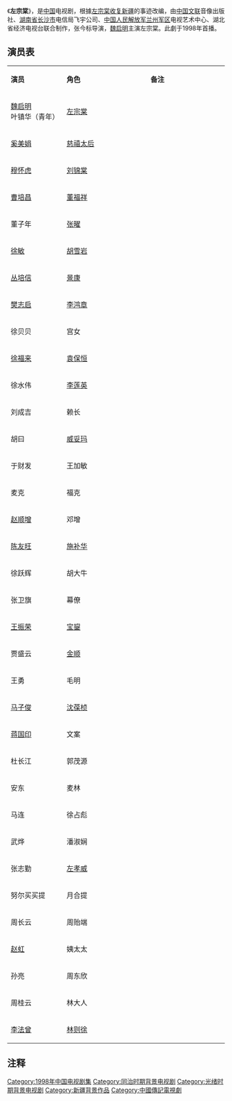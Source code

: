 {{Otheruses|subject=中国大陆电视剧《左宗棠》|other=清朝政治家、军事家|左宗棠}}
{{Infobox television
| show_name = 左宗棠
| image = 
| image_size = 
| caption = 
| native_name = 
| genre = [[历史剧|历史剧]]
| developer =
| 编剧 = 郑怀兴
| director = 张今标
| creative_director =
| presenter =
| starring = [[魏启明|魏启明]]、[[奚美娟|奚美娟]]、[[穆怀虎|穆怀虎]]、[[樊志启|樊志启]]、[[曹培昌|曹培昌]]、[[李法曾|李法曾]]
| theme_music_composer = 
| opentheme = 
| endtheme = 
| composer =
| country = 中国
| language = 汉语普通话
| num_episodes = 20 
| executive_producer = 
| producer = 
| editor =
| location = 中国
| cinematography = 
| camera =
| runtime = 每集45分钟
| company = 
| distributor =
| channel = 
| picture_format =
| audio_format =
| first_run = 
| first_aired = 1998年
| last_aired =
| related =
| website =
}}
《'''左宗棠'''》，是[[中国|中国]]电视剧，根據[[左宗棠收复新疆|左宗棠收复新疆]]的事迹改编，由[[中国文联|中国文联]]音像出版社、[[湖南省|湖南省]][[长沙市|长沙市]]电信局飞宇公司、[[中国人民解放军兰州军区|中国人民解放军兰州军区]]电视艺术中心、湖北省经济电视台联合制作，张今标导演，[[魏启明|魏启明]]主演左宗棠。此劇于1998年首播。

==演员表==
{|class="wikitable " width="60%"
|- style="background:cornflowerblue; color:white" align=center
|style="width:18%"|'''演员'''||style="width:27%"|'''角色'''||style="width:25%"|'''备注'''
|- 
| [[魏启明|魏启明]]<br>叶镇华（青年） ||   [[左宗棠|左宗棠]] ||  
|- 
| [[奚美娟|奚美娟]]   ||   [[慈禧太后|慈禧太后]]  ||  
|- 
| [[穆怀虎|穆怀虎]]   ||   [[刘锦棠|刘锦棠]]  || 
|-
| [[曹培昌|曹培昌]]   ||   [[董福祥|董福祥]] ||  
|-
| 董子年   ||   [[张曜|张曜]]  || 
|-
| [[徐敏|徐敏]]   ||   [[胡雪岩|胡雪岩]]  || 
|-
| [[丛培信|丛培信]]   ||   [[景廉|景康]]  || 
|-
| [[樊志启|樊志启]]   ||   [[李鸿章|李鸿章]]  ||
|-
| 徐贝贝   ||   宫女  ||  
|-
| [[徐福来|徐福来]]   ||   [[袁保恒|袁保恒]]  || 
|-
| 徐水伟 ||   [[李莲英|李莲英]]  || 
|-
| 刘成吉 ||赖长|| 
|-
| 胡曰   ||   [[威妥玛|威妥玛]]  || 
|-
|于财发  || 王加敏 || 
|-
| 麦克  ||   福克  || 
|-
| [[赵顺增|赵顺增]]   ||   邓增  ||
|-
| [[陈友旺|陈友旺]]   ||   [[施补华|施补华]]  || 
|-
|徐跃辉||胡大牛 || 
|-
|张卫旗 ||   幕僚  ||
|-
| [[王振荣|王振荣]]   ||   [[宝鋆|宝鋆]]  ||
|-
|贾盛云 ||   [[金顺|金顺]]  || 
|-
|王勇 ||毛明 ||
|-
| [[马子俊|马子俊]]   ||   [[沈葆桢|沈葆桢]]  || 
|-
| [[蒋国印|蒋国印]]   ||  文案 || 
|-
|杜长江 ||郭茂源|| 
|-
| 安东   || 麦林 || 
|-
| 马连  || 徐占彪 || 
|-
|武烨 || 潘淑娴 ||
|-
|张志勤||   [[左孝威|左孝威]]  ||
|-
|努尔买买提||月合提|| 
|-
|周长云 || 周贻端|| 
|-
| [[赵虹|赵虹]]   ||  姨太太 ||  
|-
|孙亮 ||周东欣||  
|-
|周桂云 ||   林大人|| 
|-
| [[李法曾|李法曾]]   ||   [[林则徐|林则徐]]  || 
|}

==注释==
{{Reflist}}

{{DEFAULTSORT:Z}}

[[Category:1998年中国电视剧集|Category:1998年中国电视剧集]]
[[Category:同治时期背景电视剧|Category:同治时期背景电视剧]]
[[Category:光绪时期背景电视剧|Category:光绪时期背景电视剧]]
[[Category:新疆背景作品|Category:新疆背景作品]]
[[Category:中國傳記電視劇|Category:中國傳記電視劇]]